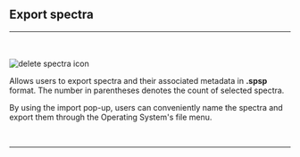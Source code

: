 
## Export spectra
<hr></hr>
<br></br>
<Image src={`${imagePath}export_spectra_icon.svg`} alt="delete spectra icon" width={65} height={65} />

Allows users to export spectra and their associated metadata in **.spsp** format. The number in parentheses denotes the count of selected spectra. 

By using the import pop-up, users can conveniently name the spectra and export them through the Operating System's file menu.

<br />
<hr />
<br />
<ImageLink href="/file_management/import-spectra" image={{alt: "import spectra icon", src: `${imagePath}import_spectra_icon.svg`}} text="Import spectra" />
<br />
<ImageLink href="/file_management/delete-spectra" image={{alt: "delete spectra icon", src: `${imagePath}delete_spectra_icon.svg`}} text="Delete spectra" />
